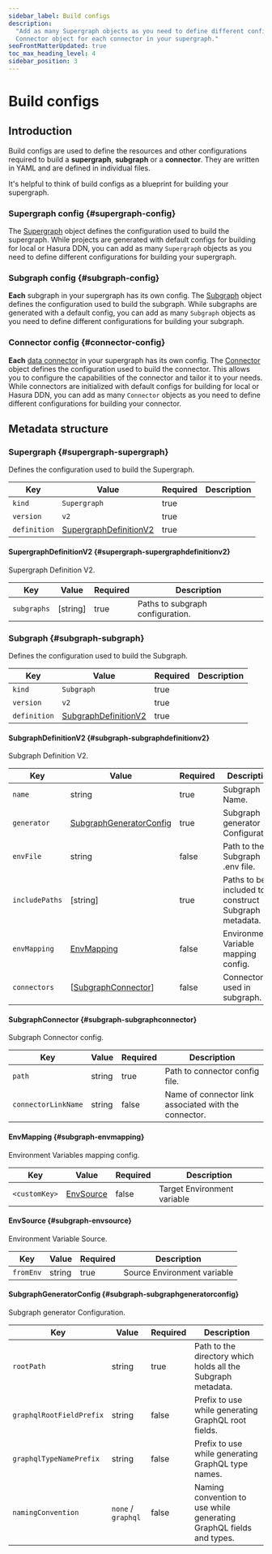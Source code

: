 ```yaml
---
sidebar_label: Build configs
description:
  "Add as many Supergraph objects as you need to define different configurations for building your supergraph and a
  Connector object for each connector in your supergraph."
seoFrontMatterUpdated: true
toc_max_heading_level: 4
sidebar_position: 3
---
```


# Build configs

## Introduction

Build configs are used to define the resources and other configurations required to build a **supergraph**, **subgraph**
or a **connector**. They are written in YAML and are defined in individual files.

It's helpful to think of build configs as a blueprint for building your supergraph.

### Supergraph config {#supergraph-config}

The [Supergraph](#supergraph-supergraph) object defines the configuration used to build the supergraph. While projects
are generated with default configs for building for local or Hasura DDN, you can add as many `Supergraph` objects as you
need to define different configurations for building your supergraph.

### Subgraph config {#subgraph-config}

**Each** subgraph in your supergraph has its own config. The [Subgraph](#subgraph-subgraph) object defines the
configuration used to build the subgraph. While subgraphs are generated with a default config, you can add as many
`Subgraph` objects as you need to define different configurations for building your subgraph.

### Connector config {#connector-config}

**Each** [data connector](/connectors/overview.mdx) in your supergraph has its own config. The
[Connector](#connector-connector) object defines the configuration used to build the connector. This allows you to
configure the capabilities of the connector and tailor it to your needs. While connectors are initialized with default
configs for building for local or Hasura DDN, you can add as many `Connector` objects as you need to define different
configurations for building your connector.

## Metadata structure

### Supergraph {#supergraph-supergraph}

Defines the configuration used to build the Supergraph.

| Key          | Value                                                        | Required | Description |
| ------------ | ------------------------------------------------------------ | -------- | ----------- |
| `kind`       | `Supergraph`                                                 | true     |             |
| `version`    | `v2`                                                         | true     |             |
| `definition` | [SupergraphDefinitionV2](#supergraph-supergraphdefinitionv2) | true     |             |

#### SupergraphDefinitionV2 {#supergraph-supergraphdefinitionv2}

Supergraph Definition V2.

| Key         | Value    | Required | Description                      |
| ----------- | -------- | -------- | -------------------------------- |
| `subgraphs` | [string] | true     | Paths to subgraph configuration. |

### Subgraph {#subgraph-subgraph}

Defines the configuration used to build the Subgraph.

| Key          | Value                                                  | Required | Description |
| ------------ | ------------------------------------------------------ | -------- | ----------- |
| `kind`       | `Subgraph`                                             | true     |             |
| `version`    | `v2`                                                   | true     |             |
| `definition` | [SubgraphDefinitionV2](#subgraph-subgraphdefinitionv2) | true     |             |

#### SubgraphDefinitionV2 {#subgraph-subgraphdefinitionv2}

Subgraph Definition V2.

| Key            | Value                                                        | Required | Description                                          |
| -------------- | ------------------------------------------------------------ | -------- | ---------------------------------------------------- |
| `name`         | string                                                       | true     | Subgraph Name.                                       |
| `generator`    | [SubgraphGeneratorConfig](#subgraph-subgraphgeneratorconfig) | true     | Subgraph generator Configuration.                    |
| `envFile`      | string                                                       | false    | Path to the Subgraph .env file.                      |
| `includePaths` | [string]                                                     | true     | Paths to be included to construct Subgraph metadata. |
| `envMapping`   | [EnvMapping](#subgraph-envmapping)                           | false    | Environment Variable mapping config.                 |
| `connectors`   | [[SubgraphConnector](#subgraph-subgraphconnector)]           | false    | Connectors used in subgraph.                         |

#### SubgraphConnector {#subgraph-subgraphconnector}

Subgraph Connector config.

| Key                 | Value  | Required | Description                                           |
| ------------------- | ------ | -------- | ----------------------------------------------------- |
| `path`              | string | true     | Path to connector config file.                        |
| `connectorLinkName` | string | false    | Name of connector link associated with the connector. |

#### EnvMapping {#subgraph-envmapping}

Environment Variables mapping config.

| Key           | Value                            | Required | Description                 |
| ------------- | -------------------------------- | -------- | --------------------------- |
| `<customKey>` | [EnvSource](#subgraph-envsource) | false    | Target Environment variable |

#### EnvSource {#subgraph-envsource}

Environment Variable Source.

| Key       | Value  | Required | Description                 |
| --------- | ------ | -------- | --------------------------- |
| `fromEnv` | string | true     | Source Environment variable |

#### SubgraphGeneratorConfig {#subgraph-subgraphgeneratorconfig}

Subgraph generator Configuration.

| Key                      | Value              | Required | Description                                                         |
| ------------------------ | ------------------ | -------- | ------------------------------------------------------------------- |
| `rootPath`               | string             | true     | Path to the directory which holds all the Subgraph metadata.        |
| `graphqlRootFieldPrefix` | string             | false    | Prefix to use while generating GraphQL root fields.                 |
| `graphqlTypeNamePrefix`  | string             | false    | Prefix to use while generating GraphQL type names.                  |
| `namingConvention`       | `none` / `graphql` | false    | Naming convention to use while generating GraphQL fields and types. |
